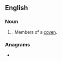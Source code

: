 ==English==

===Noun===
{{head|en|noun plural form}}

# {{plural of|covener|lang=en}}. Members of a [[coven]].

===Anagrams===
* {{anagrams|en|a=ceenorsv|Cervones|Converse|conserve|converse}}